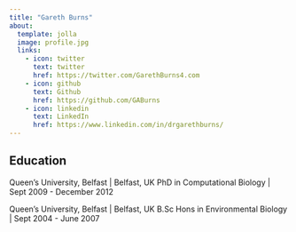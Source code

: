 ```yaml
---
title: "Gareth Burns"
about:
  template: jolla
  image: profile.jpg
  links:
    - icon: twitter
      text: twitter
      href: https://twitter.com/GarethBurns4.com
    - icon: github
      text: Github
      href: https://github.com/GABurns
    - icon: linkedin
      text: LinkedIn
      href: https://www.linkedin.com/in/drgarethburns/
---
```


## Education

Queen's University, Belfast | Belfast, UK
PhD in Computational Biology | Sept 2009 - December 2012

Queen's University, Belfast | Belfast, UK
B.Sc Hons in Environmental Biology | Sept 2004 - June 2007
